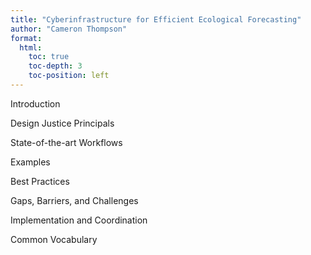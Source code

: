 ```yaml
---
title: "Cyberinfrastructure for Efficient Ecological Forecasting"
author: "Cameron Thompson"
format:
  html:
    toc: true
    toc-depth: 3
    toc-position: left
---
```


Introduction

Design Justice Principals

State-of-the-art Workflows

Examples

Best Practices

Gaps, Barriers, and Challenges

Implementation and Coordination

Common Vocabulary
